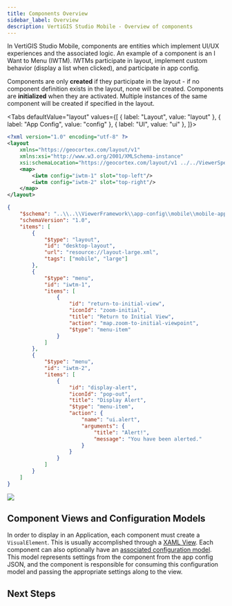 ```yaml
---
title: Components Overview
sidebar_label: Overview
description: VertiGIS Studio Mobile - Overview of components
---
```



In VertiGIS Studio Mobile, components are entities which implement UI/UX experiences and the associated logic. An example of a component is an I Want to Menu (IWTM). IWTMs participate in layout, implement custom behavior (display a list when clicked), and participate in app config.

Components are only **created** if they participate in the layout - if no component definition exists in the layout, none will be created. Components are **initialized** when they are activated. Multiple instances of the same component will be created if specified in the layout.

<!-- TODO: Add a link out to the component API
:::tip
VertiGIS Studio Mobile has a large [built-in library of components]().
:::
-->

<Tabs
  defaultValue="layout"
  values={[
    { label: "Layout", value: "layout" },
    { label: "App Config", value: "config" },
    { label: "UI", value: "ui" },
  ]}>
<TabItem value="layout">

```xml title="app/layout-large.xml"
<?xml version="1.0" encoding="utf-8" ?>
<layout
    xmlns="https://geocortex.com/layout/v1"
    xmlns:xsi="http://www.w3.org/2001/XMLSchema-instance"
    xsi:schemaLocation="https://geocortex.com/layout/v1 ../../ViewerSpec/layout/layout-mobile.xsd">
	<map>
		<iwtm config="iwtm-1" slot="top-left"/>
		<iwtm config="iwtm-2" slot="top-right"/>
	</map>
</layout>

```

</TabItem>
<TabItem value="config">

```json title="app/app.json"
{
    "$schema": "..\\..\\ViewerFramework\\app-config\\mobile\\mobile-app-config.schema.json",
    "schemaVersion": "1.0",
    "items": [
        {
            "$type": "layout",
            "id": "desktop-layout",
            "url": "resource://layout-large.xml",
            "tags": ["mobile", "large"]
        },
        {
            "$type": "menu",
            "id": "iwtm-1",
            "items": [
                {
                    "id": "return-to-initial-view",
                    "iconId": "zoom-initial",
                    "title": "Return to Initial View",
                    "action": "map.zoom-to-initial-viewpoint",
                    "$type": "menu-item"
                }
            ]
        },
        {
            "$type": "menu",
            "id": "iwtm-2",
            "items": [
                {
                    "id": "display-alert",
                    "iconId": "pop-out",
                    "title": "Display Alert",
                    "$type": "menu-item",
                    "action": {
                        "name": "ui.alert",
                        "arguments": {
                            "title": "Alert!",
                            "message": "You have been alerted."
                        }
                    }
                }
            ]
        }
    ]
}
```

</TabItem>
<TabItem value="ui">
  <img src={useBaseUrl("img/mobile-sdk-components-simple.png")}/>
</TabItem>
</Tabs>

## Component Views and Configuration Models

In order to display in an Application, each component must create a `VisualElement`. This is usually accomplished through a [XAML View](sdk-components-reference.mdx#xaml-view). Each component can also optionally have an [associated configuration model](sdk-components-reference.mdx#configuration-models). This model represents settings from the component from the app config JSON, and the component is responsible for consuming this configuration model and passing the appropriate settings along to the view.

## Next Steps

<UseCaseContainer>
    <UseCaseCard
        title="Create a Component"
        description="Learn how to create a basic component"
        link={useBaseUrl("docs/mobile/sdk-components-create")}
    />
    <UseCaseCard
        title="Check out the Component Reference"
        description="Take a deep dive into components in the VertiGIS Studio Mobile SDK"
        link={useBaseUrl("docs/mobile/sdk-components-reference")}
    />
</UseCaseContainer>
